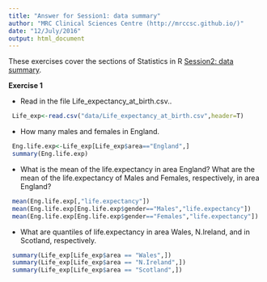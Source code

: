 ```yaml
---
title: "Answer for Session1: data summary"
author: "MRC Clinical Sciences Centre (http://mrccsc.github.io/)"
date: "12/July/2016"
output: html_document
---
```


These exercises cover the sections of Statistics in R [Session2: data summary]("Session1_describe_the_data.md").

**Exercise 1**

- Read in the file Life_expectancy_at_birth.csv..
```r
 Life_exp<-read.csv("data/Life_expectancy_at_birth.csv",header=T)
```
- How many males and females in England.
```r
 Eng.life.exp<-Life_exp[Life_exp$area=="England",]
 summary(Eng.life.exp)
```

- What is the mean of the life.expectancy in area England? What are the mean of the life.expectancy of Males and Females, respectively, in area England?
```r
 mean(Eng.life.exp[,"life.expectancy"])
 mean(Eng.life.exp[Eng.life.exp$gender=="Males","life.expectancy"])
 mean(Eng.life.exp[Eng.life.exp$gender=="Females","life.expectancy"])
```

- What are quantiles of life.expectancy in area Wales, N.Ireland, and in Scotland, respectively.
```r
 summary(Life_exp[Life_exp$area == "Wales",])
 summary(Life_exp[Life_exp$area == "N.Ireland",])
 summary(Life_exp[Life_exp$area == "Scotland",])
```





